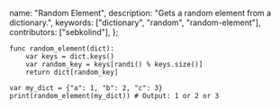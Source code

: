   name: "Random Element",
  description: "Gets a random element from a dictionary.",
  keywords: ["dictionary", "random", "random-element"],
  contributors: ["sebkolind"],
};

```gdscript
func random_element(dict):
    var keys = dict.keys()
    var random_key = keys[randi() % keys.size()]
    return dict[random_key]
```

```gdscript
var my_dict = {"a": 1, "b": 2, "c": 3}
print(random_element(my_dict)) # Output: 1 or 2 or 3
```
